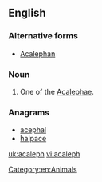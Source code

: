 ==English==

===Alternative forms===
* [[Acalephan]]

===Noun===
{{en-noun}}

# One of the [[Acalephae]].

===Anagrams===
* [[acephal#English|acephal]]
* [[halpace#English|halpace]]

[[Category:en:Animals]]

[[uk:acaleph]]
[[vi:acaleph]]